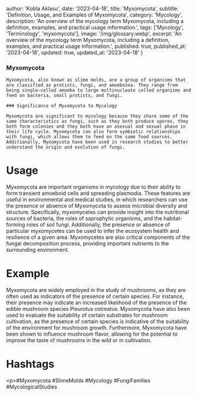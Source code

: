 
  author: 'Kobla Aklasu',
  date: '2023-04-18',
  title: 'Myxomycota',
  subtitle: 'Definition, Usage, and Examples of Myxomycota',
  category: 'Mycology',
  description: 'An overview of the mycology term Myxomycota, including a definition, examples, and practical usage information.',
  tags: ['Mycology', 'Terminology', 'myxomycota'],
  image: '/img/glossary.webp',
  excerpt: 'An overview of the mycology term Myxomycota, including a definition, examples, and practical usage information.',
  published: true,
  published_at: '2023-04-18',
  updated: true,
  updated_at: '2023-04-18'
}




### Myxomycota
    
    Myxomycota, also known as slime molds, are a group of organisms that are classified as protists, fungi, and amoebozoa. They range from being single-celled amoeba to large multinucleate celled organisms and feed on bacteria, small protists, and fungi. 
    
    ### Significance of Myxomycota to Mycology
    
    Myxomycota are significant to mycology because they share some of the same characteristics as fungi, such as they both produce spores, they both form colonies and they both have an asexual and sexual phase in their life cycle. Myxomycota can also form symbiotic relationships with fungi, which allows them to feed on the same food sources. Additionally, Myxomycota have been used in research studies to better understand the origin and evolution of fungi.

# Usage

Myxomycota are important organisms in mycology due to their ability to form transient amoeboid cells and spreading plasmodia. These features are useful in environmental and medical studies, in which researchers can use the presence or absence of Myxomycota to assess microbial diversity and structure. Specifically, myxomycetes can provide insight into the nutritional sources of bacteria, the roles of saprophytic organisms, and the habitat-forming roles of soil fungi. Additionally, the presence or absence of particular myxomycetes can be used to infer the ecosystem health and resilience of a given area. Myxomycetes are also critical components of the fungal decomposition process, providing important nutrients to the surrounding environment.

# Example

Myxomycota are widely employed in the study of mushrooms, as they are often used as indicators of the presence of certain species. For instance, their presence may indicate an increased likelihood of the presence of the edible mushroom species Pleurotus ostreatus. Myxomycota have also been used to evaluate the suitability of certain substrates for mushroom cultivation, as the presence of certain species is indicative of the suitability of the environment for mushroom growth. Furthermore, Myxomycota have been shown to influence mushroom flavor, allowing for the potential to improve the taste of mushrooms in the wild or in cultivation.

# Hashtags

&lt;p&gt;#Myxomycota #SlimeMolds #Mycology #FungiFamilies #MycologicalStudies

